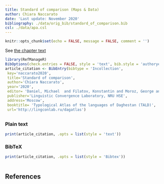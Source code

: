 ```yaml
---
title: Standard of comparison (Maps & Data)
author: Chiara Naccarato
date: 'Last update: November 2020'
bibliography: ./data/orig_bib/standard_of_comparison.bib
csl: ./data/apa.csl
---
```


```r
knitr::opts_chunk$set(echo = FALSE, message = FALSE, comment = '')
```

See [the chapter text](2_standard_of_comparison.html)

```r
library(RefManageR)
BibOptions(check.entries = FALSE, style = 'text', bib.style = 'authoryear')
article_citation <- BibEntry(bibtype = 'Incollection', 
 key='naccarato2020',
 title='Standard of comparison',
 author='Chiara Naccarato',
 year='2020',
 editor= 'Daniel, Michael  and Filatov, Konstantin and Moroz, George and Mukhin, Timofey and Naccarato, Chiara and Verhees, Samira',
 publisher='Linguistic Convergence Laboratory, NRU HSE',
 address='Moscow',
 booktitle= 'Typological Atlas of the languages of Daghestan (TALD)',
 url='http://lingconlab.ru/dagatlas')
```

## {.tabset .tabset-fade .tabset-pills} 

### Plain text
```r
print(article_citation, .opts = list(style = 'text'))
```

### BibTeX

```r
print(article_citation, .opts = list(style = 'Bibtex'))
```

```r
```

## References
